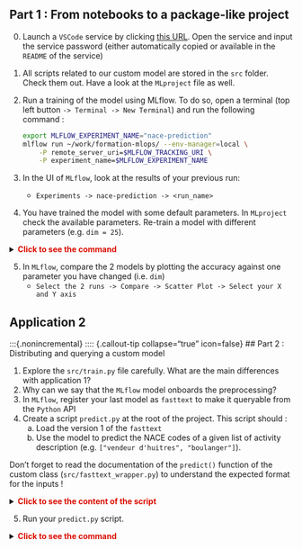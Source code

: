 :::{.nonincremental}
:::: {.callout-tip collapse="true" icon=false}
## Part 1 : From notebooks to a package-like project

0. Launch a `VSCode` service by clicking [this URL](https://datalab.sspcloud.fr/launcher/ide/vscode-python?autoLaunch=true&init.personalInit=«https%3A%2F%2Fraw.githubusercontent.com%2FInseeFrLab%2Fformation-mlops%2Fmain%2Finit.sh»&kubernetes.role=«admin»). Open the service and input the service password (either automatically copied or available in the `README` of the service)
1. All scripts related to our custom model are stored in the `src` folder. Check them out. Have a look at the `MLproject` file as well.
2. Run a training of the model using MLflow. To do so, open a terminal (top left button `-> Terminal -> New Terminal`) and run the following command :

    ```sh
    export MLFLOW_EXPERIMENT_NAME="nace-prediction"
    mlflow run ~/work/formation-mlops/ --env-manager=local \
        -P remote_server_uri=$MLFLOW_TRACKING_URI \
        -P experiment_name=$MLFLOW_EXPERIMENT_NAME
    ```

3. In the UI of `MLflow`, look at the results of your previous run:
    + `Experiments -> nace-prediction -> <run_name>`
4. You have trained the model with some default parameters. In `MLproject` check the available parameters. Re-train a model with different parameters (e.g. `dim = 25`).

<details>
<summary>
    <font size=\"3\" color=\"darkgreen\"><b>Click to see the command </b></font>
</summary>

```sh
mlflow run ~/work/formation-mlops/ --env-manager=local \
-P remote_server_uri=$MLFLOW_TRACKING_URI \
-P experiment_name=$MLFLOW_EXPERIMENT_NAME \
-P dim=25
```

</details>


5. In `MLflow`, compare the 2 models by plotting the accuracy against one parameter you have changed (i.e. `dim`)
    + `Select the 2 runs -> Compare -> Scatter Plot -> Select your X and Y axis`
::::
:::


## Application 2 {.scrollable}

:::{.nonincremental}
:::: {.callout-tip collapse="true" icon=false}
## Part 2 : Distributing and querying a custom model

1. Explore the `src/train.py` file carefully. What are the main differences with application 1?
2. Why can we say that the `MLflow` model onboards the preprocessing?
3. In `MLflow`, register your last model as `fasttext` to make it queryable from the `Python` API
4. Create a script `predict.py` at the root of the project. This script should :
    a. Load the version 1 of the `fasttext`
    b. Use the model to predict the NACE codes of a given list of activity description (e.g. `["vendeur d'huitres", "boulanger"]`). 
    
Don't forget to read the documentation of the `predict()` function of the custom class (`src/fasttext_wrapper.py`) to understand the expected format for the inputs !

<details>
<summary>
    <font size=\"3\" color=\"darkgreen\"><b>Click to see the content of the script </b></font>
</summary>

```python
import mlflow

model_name = "fasttext"
version = 1

model = mlflow.pyfunc.load_model(
    model_uri=f"models:/{model_name}/{version}"
)

list_libs = ["vendeur d'huitres", "boulanger"]

test_data = {
    "query": list_libs,
    "k": 1
}

results = model.predict(test_data)
print(results)
```

</details>

5. Run your `predict.py` script.

<details>
<summary>
    <font size=\"3\" color=\"darkgreen\"><b>Click to see the command </b></font>
</summary>

```shell
python formation-mlops/predict.py
```

6. Make sure that the two following descriptions give the same top prediction : `"COIFFEUR"` and `"coiffeur, & 98789"`
7. Change the value of the parameter `k` and try to understand how the structure of the output changed as a result
::::
:::
